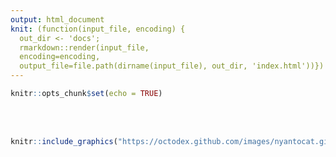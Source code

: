 ```yaml
---
output: html_document
knit: (function(input_file, encoding) {
  out_dir <- 'docs';
  rmarkdown::render(input_file,
  encoding=encoding,
  output_file=file.path(dirname(input_file), out_dir, 'index.html'))})
---
```


```r
knitr::opts_chunk$set(echo = TRUE)
```

<br><br>

```r

knitr::include_graphics("https://octodex.github.com/images/nyantocat.gif")

```

